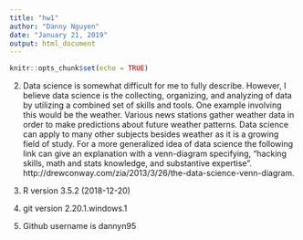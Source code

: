 ---
title: "hw1"
author: "Danny Nguyen"
date: "January 21, 2019"
output: html_document
---

```{r setup, include=FALSE}
knitr::opts_chunk$set(echo = TRUE)
```
2.
Data science is somewhat difficult for me to fully describe. However, I believe data science is the collecting, organizing, and analyzing of data by utilizing a combined set of skills and tools. One example involving this would be the weather. Various news stations gather weather data in order to make predictions about future weather patterns. Data science can apply to many other subjects besides weather as it is a growing field of study. For a more generalized idea of data science the following link can give an explanation with a venn-diagram specifying, "hacking skills, math and stats knowledge, and substantive expertise". http://drewconway.com/zia/2013/3/26/the-data-science-venn-diagram.  

3.
R version 3.5.2 (2018-12-20)

5.
git version 2.20.1.windows.1

7.
Github username is dannyn95

